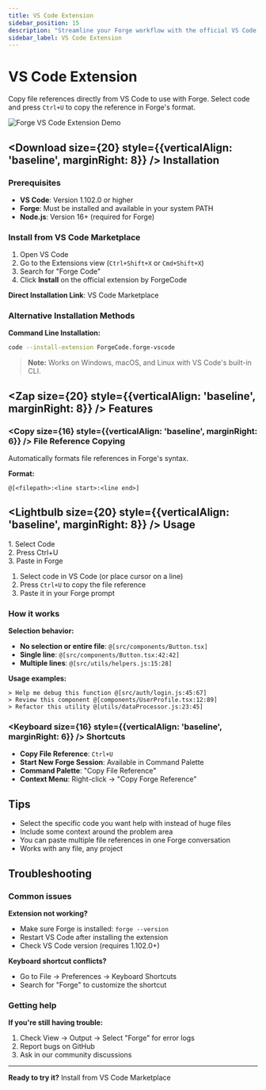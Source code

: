 ```yaml
---
title: VS Code Extension
sidebar_position: 15
description: "Streamline your Forge workflow with the official VS Code extension for quick file reference copying and enhanced IDE integration."
sidebar_label: VS Code Extension
---
```



# VS Code Extension

Copy file references directly from VS Code to use with Forge. Select code and press `Ctrl+U` to copy the reference in Forge's format.

![Forge VS Code Extension Demo](../static/blog/demo_vscode.gif)

## <Download size={20} style={{verticalAlign: 'baseline', marginRight: 8}} /> Installation

### Prerequisites

- **VS Code**: Version 1.102.0 or higher
- **Forge**: Must be installed and available in your system PATH
- **Node.js**: Version 16+ (required for Forge)

### Install from VS Code Marketplace

1. Open VS Code
2. Go to the Extensions view (`Ctrl+Shift+X` or `Cmd+Shift+X`)
3. Search for "Forge Code"
4. Click **Install** on the official extension by ForgeCode

**Direct Installation Link**: <CustomLink href="https://marketplace.visualstudio.com/items?itemName=ForgeCode.forge-vscode">VS Code Marketplace</CustomLink>

### Alternative Installation Methods

**Command Line Installation:**
```bash
code --install-extension ForgeCode.forge-vscode
```

> **Note:** Works on Windows, macOS, and Linux with VS Code's built-in CLI.

## <Zap size={20} style={{verticalAlign: 'baseline', marginRight: 8}} /> Features

### <Copy size={16} style={{verticalAlign: 'baseline', marginRight: 6}} /> File Reference Copying

Automatically formats file references in Forge's syntax.

**Format:**
```
@[<filepath>:<line start>:<line end>]
```

## <Lightbulb size={20} style={{verticalAlign: 'baseline', marginRight: 8}} /> Usage

<div style={{display: 'flex', alignItems: 'center', gap: '12px', margin: '16px 0'}}>
  <div style={{background: 'var(--ifm-color-emphasis-200)', color: 'var(--ifm-color-content)', padding: '8px 12px', borderRadius: '6px', fontSize: '14px', fontWeight: '500'}}>1. Select Code</div>
  <ArrowRight size={16} style={{color: 'var(--ifm-color-content-secondary)'}} />
  <div style={{background: 'var(--ifm-color-emphasis-200)', color: 'var(--ifm-color-content)', padding: '8px 12px', borderRadius: '6px', fontSize: '14px', fontWeight: '500'}}>2. Press Ctrl+U</div>
  <ArrowRight size={16} style={{color: 'var(--ifm-color-content-secondary)'}} />
  <div style={{background: 'var(--ifm-color-emphasis-200)', color: 'var(--ifm-color-content)', padding: '8px 12px', borderRadius: '6px', fontSize: '14px', fontWeight: '500'}}>3. Paste in Forge</div>
</div>

1. Select code in VS Code (or place cursor on a line)
2. Press `Ctrl+U` to copy the file reference
3. Paste it in your Forge prompt

### How it works

**Selection behavior:**
- **No selection or entire file**: `@[src/components/Button.tsx]`
- **Single line**: `@[src/components/Button.tsx:42:42]`
- **Multiple lines**: `@[src/utils/helpers.js:15:28]`

**Usage examples:**
```
> Help me debug this function @[src/auth/login.js:45:67]
> Review this component @[components/UserProfile.tsx:12:89]
> Refactor this utility @[utils/dataProcessor.js:23:45]
```

### <Keyboard size={16} style={{verticalAlign: 'baseline', marginRight: 6}} /> Shortcuts

- **Copy File Reference**: `Ctrl+U`
- **Start New Forge Session**: Available in Command Palette
- **Command Palette**: "Copy File Reference"
- **Context Menu**: Right-click → "Copy Forge Reference"

## Tips

- Select the specific code you want help with instead of huge files
- Include some context around the problem area
- You can paste multiple file references in one Forge conversation
- Works with any file, any project

## Troubleshooting

### Common issues

**Extension not working?**
- Make sure Forge is installed: `forge --version`
- Restart VS Code after installing the extension
- Check VS Code version (requires 1.102.0+)

**Keyboard shortcut conflicts?**
- Go to File → Preferences → Keyboard Shortcuts
- Search for "Forge" to customize the shortcut

### Getting help

**If you're still having trouble:**
1. Check View → Output → Select "Forge" for error logs
2. Report bugs on <CustomLink href="https://github.com/antinomyhq/forge/issues">GitHub</CustomLink>
3. Ask in our community discussions

---

**Ready to try it?** <CustomLink href="https://marketplace.visualstudio.com/items?itemName=ForgeCode.forge-vscode">Install from VS Code Marketplace</CustomLink>
